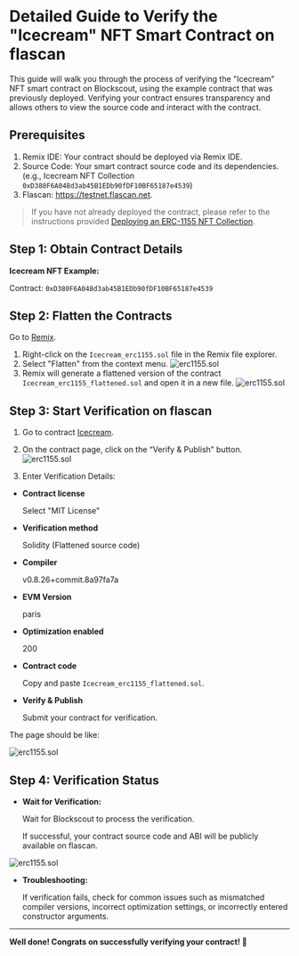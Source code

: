 # Detailed Guide to Verify the "Icecream" NFT Smart Contract on flascan

This guide will walk you through the process of verifying the "Icecream" NFT smart contract on Blockscout, using the example contract that was previously deployed. Verifying your contract ensures transparency and allows others to view the source code and interact with the contract.

## Prerequisites

1. Remix IDE: Your contract should be deployed via Remix IDE.
2. Source Code: Your smart contract source code and its dependencies. (e.g., Icecream NFT Collection `0xD380F6A048d3ab45B1EDb90fDF10BF65187e4539`)
3. Flascan: https://testnet.flascan.net.

> If you have not already deployed the contract, please refer to the instructions provided [Deploying an ERC-1155 NFT Collection](/QuickDappDeploy/erc1155.mdx).

## Step 1: Obtain Contract Details

**Icecream NFT Example:**

Contract: `0xD380F6A048d3ab45B1EDb90fDF10BF65187e4539`

## Step 2: Flatten the Contracts
Go to [Remix](https://remix.ethereum.org/).

1. Right-click on the `Icecream_erc1155.sol` file in the Remix file explorer.
2. Select "Flatten" from the context menu.
![erc1155.sol](/images/verifysc1155_0.png)
3. Remix will generate a flattened version of the contract `Icecream_erc1155_flattened.sol` and open it in a new file.
![erc1155.sol](/images/verifysc1155_1.png)

## Step 3: Start Verification on flascan

1. Go to contract [Icecream](https://testnet.flascan.net/address/0xD380F6A048d3ab45B1EDb90fDF10BF65187e4539?tab=contract).

2. On the contract page, click on the “Verify & Publish” button.
![erc1155.sol](/images/verifysc1155_2.png)

3. Enter Verification Details:

- **Contract license**

    Select "MIT License"

- **Verification method**

    Solidity (Flattened source code)

- **Compiler**

    v0.8.26+commit.8a97fa7a

- **EVM Version**

    paris

- **Optimization enabled**

    200

- **Contract code**

    Copy and paste `Icecream_erc1155_flattened.sol`.

- **Verify & Publish**

    Submit your contract for verification.

The page should be like:

![erc1155.sol](/images/verifysc1155_3.png)

## Step 4: Verification Status

- **Wait for Verification:**

    Wait for Blockscout to process the verification.

    If successful, your contract source code and ABI will be publicly available on flascan.

![erc1155.sol](/images/verifysc1155_4.png)

- **Troubleshooting:**

    If verification fails, check for common issues such as mismatched compiler versions, incorrect optimization settings, or incorrectly entered constructor arguments.

---

**Well done! Congrats on successfully verifying your contract! 🎉**

